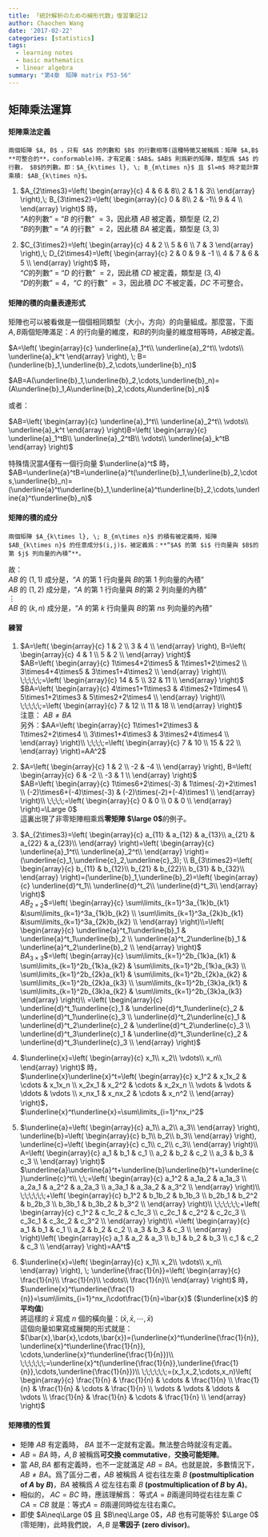 ```yaml
---
title: 「統計解析のための線形代数」復習筆記12
author: Chaochen Wang
date: '2017-02-22'
categories: [statistics]
tags:
  - learning notes
  - basic mathematics
  - linear algebra
summary: "第4章　矩陣 matrix P53-56"
---
```


## 矩陣乘法運算

#### 矩陣乘法定義
```theorem
兩個矩陣 $A, B$ ，只有 $A$ 的列數和 $B$ 的行數相等(這種特徵又被稱爲：矩陣 $A,B$ **可整合的**，conformable)時，才有定義：$AB$。$AB$ 則爲新的矩陣，類型爲 $A$ 的行數， $B$的列數。即：$A_{k\times l}, \; B_{m\times n}$ 且 $l=m$ 時才能計算乘積: $AB_{k\times n}$。
```

1. $A_{2\times3}=\left(
\begin{array}{c}
4 & 6 &  8\\
2 & 1 &  3\\
\end{array}
\right),\; B_{3\times2}=\left(
\begin{array}{c}
0 &  8\\
2 &  -1\\
9 & 4 \\
\end{array}
\right)$ 時，<br>
"$A$的列數" $=$ "$B$ 的行數" $= 3$，因此積 $AB$ 被定義，類型是 $(2,2)$ <br>
"$B$的列數" $=$ "$A$ 的行數" $= 2$，因此積 $BA$ 被定義，類型是 $(3,3)$

2.  $C_{3\times2}=\left(
\begin{array}{c}
4 & 2 \\
5 & 6 \\
7 & 3
\end{array}
\right),\; D_{2\times4}=\left(
\begin{array}{c}
2 & 0 &  9 & -1 \\
4 & 7 &  6 &  5 \\
\end{array}
\right)$ 時， <br>
"$C$的列數" $=$ "$D$ 的行數" $= 2$，因此積 $CD$ 被定義，類型是 $(3,4)$ <br>
"$D$的列數"$= 4$，"$C$ 的行數" $= 3$，因此積 $DC$ 不被定義，$DC$ 不可整合。

#### 矩陣的積的向量表達形式

矩陣也可以被看做是一個個相同類型（大小，方向）的向量組成。那麼當，下面$A, B$兩個矩陣滿足：$A$ 的行向量的維度，和$B$的列向量的維度相等時，$AB$被定義。

$A=\left(
\begin{array}{c}
\underline{a}_1^t\\
\underline{a}_2^t\\
\vdots\\
\underline{a}_k^t
\end{array}
\right), \;
B=(\underline{b}_1,\underline{b}_2,\cdots,\underline{b}_n)$

$AB=A(\underline{b}_1,\underline{b}_2,\cdots,\underline{b}_n)=(A\underline{b}_1,A\underline{b}_2,\cdots,A\underline{b}_n)$

或者：

$AB=\left(
\begin{array}{c}
\underline{a}_1^t\\
\underline{a}_2^t\\
\vdots\\
\underline{a}_k^t
\end{array}
\right)B=\left(
\begin{array}{c}
\underline{a}_1^tB\\
\underline{a}_2^tB\\
\vdots\\
\underline{a}_k^tB
\end{array}
\right)$

特殊情況當$A$僅有一個行向量 $\underline{a}^t$ 時，<br>
$AB=\underline{a}^tB=\underline{a}^t(\underline{b}_1,\underline{b}_2,\cdots,\underline{b}_n)=(\underline{a}^t\underline{b}_1,\underline{a}^t\underline{b}_2,\cdots,\underline{a}^t\underline{b}_n)$


#### 矩陣的積的成分
```theorem
兩個矩陣 $A_{k\times l}, \; B_{m\times n}$ 的積有被定義時，矩陣 $AB_{k\times n}$ 的任意成分$(i,j)$，被定義爲：**“$A$ 的第 $i$ 行向量與 $B$的第 $j$ 列向量的內積”**。
```

故：<br>
$AB$ 的 $(1,1)$ 成分是，“$A$ 的第 $1$ 行向量與 $B$的第 $1$ 列向量的內積”<br>
$AB$ 的 $(1,2)$ 成分是，“$A$ 的第 $1$ 行向量與 $B$的第 $2$ 列向量的內積”<br>
$\vdots$ <br>
$AB$ 的 $(k,n)$ 成分是，“$A$ 的第 $k$ 行向量與 $B$的第 $ns$ 列向量的內積”<br>


#### 練習
1. $A=\left(
\begin{array}{c}
1 & 2 \\
3 & 4 \\
\end{array}
\right), B=\left(
\begin{array}{c}
4 & 1 \\
5 & 2 \\
\end{array}
\right)$<br>
$AB=\left(
\begin{array}{c}
1\times4+2\times5 & 1\times1+2\times2 \\
3\times4+4\times5 & 3\times1+4\times2 \\
\end{array}
\right)\\
\;\;\;\;\;=\left(
\begin{array}{c}
14 & 5 \\
32 & 11 \\
\end{array}
\right)$ <br>
$BA=\left(
\begin{array}{c}
4\times1+1\times3 & 4\times2+1\times4 \\
5\times1+2\times3 & 5\times2+2\times4 \\
\end{array}
\right)\\
\;\;\;\;\;=\left(
\begin{array}{c}
7 & 12 \\
11 & 18 \\
\end{array}
\right)$<br>
<span class="diff_alert">注意： $AB\neq BA$</span>
<br>
另外：$AA=\left(
\begin{array}{c}
1\times1+2\times3 & 1\times2+2\times4 \\
3\times1+4\times3 & 3\times2+4\times4 \\
\end{array}
\right)\\
\;\;\;\;=\left(
\begin{array}{c}
7 & 10 \\
15 & 22 \\
\end{array}
\right)=AA^2$

2. $A=\left(
\begin{array}{c}
1 & 2 \\
-2 & -4 \\
\end{array}
\right), B=\left(
\begin{array}{c}
6 & -2 \\
-3 & 1 \\
\end{array}
\right)$ <br>
$AB=\left(
\begin{array}{c}
1\times6+2\times(-3) & 1\times(-2)+2\times1 \\
(-2)\times6+(-4)\times(-3) & (-2)\times(-2)+(-4)\times1 \\
\end{array}
\right)\\
\;\;\;\;=\left(
\begin{array}{c}
0 & 0 \\
0 & 0 \\
\end{array}
\right)=\Large 0$<br>
<span class="diff_alert">這裏出現了非零矩陣相乘爲**零矩陣 $\large 0$**的例子。</span>

3. $A_{2\times3}=\left(
\begin{array}{c}
a_{11} & a_{12} &  a_{13}\\
a_{21} & a_{22} &  a_{23}\\
\end{array}
\right)=\left(
\begin{array}{c}
\underline{a}_1^t\\
\underline{a}_2^t\\
\end{array}
\right)=(\underline{c}_1,\underline{c}_2,\underline{c}_3); \\
B_{3\times2}=\left(
\begin{array}{c}
b_{11} & b_{12}\\
b_{21} & b_{22}\\
b_{31} & b_{32}\\
\end{array}
\right)=(\underline{b}_1,\underline{b}_2)=\left(
\begin{array}{c}
\underline{d}^t_1\\
\underline{d}^t_2\\
\underline{d}^t_3\\
\end{array}
\right)$ <br>
<span class="diff_alert">$AB_{2\times2}$</span>$=\left(
\begin{array}{c}
\sum\limits_{k=1}^3a_{1k}b_{k1} &\sum\limits_{k=1}^3a_{1k}b_{k2}  \\
\sum\limits_{k=1}^3a_{2k}b_{k1} &\sum\limits_{k=1}^3a_{2k}b_{k2}  \\
\end{array}
\right)\\=\left(
\begin{array}{c}
\underline{a}^t_1\underline{b}_1 & \underline{a}^t_1\underline{b}_2 \\
\underline{a}^t_2\underline{b}_1 & \underline{a}^t_2\underline{b}_2 \\
\end{array}
\right)$ <br>
<span class="diff_alert">$BA_{3\times3}$</span>$=\left(
\begin{array}{c}
\sum\limits_{k=1}^2b_{1k}a_{k1} & \sum\limits_{k=1}^2b_{1k}a_{k2} & \sum\limits_{k=1}^2b_{1k}a_{k3} \\
\sum\limits_{k=1}^2b_{2k}a_{k1} & \sum\limits_{k=1}^2b_{2k}a_{k2} & \sum\limits_{k=1}^2b_{2k}a_{k3} \\
\sum\limits_{k=1}^2b_{3k}a_{k1} & \sum\limits_{k=1}^2b_{3k}a_{k2} & \sum\limits_{k=1}^2b_{3k}a_{k3}
\end{array}
\right)\\
=\left(
\begin{array}{c}
\underline{d}^t_1\underline{c}_1 & \underline{d}^t_1\underline{c}_2 & \underline{d}^t_1\underline{c}_3 \\
\underline{d}^t_2\underline{c}_1 & \underline{d}^t_2\underline{c}_2 & \underline{d}^t_2\underline{c}_3 \\
\underline{d}^t_3\underline{c}_1 & \underline{d}^t_3\underline{c}_2 & \underline{d}^t_3\underline{c}_3 \\
\end{array}
\right)$

4. $\underline{x}=\left(
\begin{array}{c}
x_1\\
x_2\\
\vdots\\
x_n\\
\end{array}
\right)$ 時， <br>
$\underline{x}\underline{x}^t=\left(
\begin{array}{c}
x_1^2  & x_1x_2 & \cdots & x_1x_n \\
x_2x_1 & x_2^2  & \cdots & x_2x_n \\
\vdots & \vdots & \ddots & \vdots \\
x_nx_1 & x_nx_2 & \cdots & x_n^2 \\
\end{array}
\right)$，<br>
$\underline{x}^t\underline{x}=\sum\limits_{i=1}^nx_i^2$

5. $\underline{a}=\left(
\begin{array}{c}
a_1\\
a_2\\
a_3\\
\end{array}
\right), \underline{b}=\left(
\begin{array}{c}
b_1\\
b_2\\
b_3\\
\end{array}
\right), \underline{c}=\left(
\begin{array}{c}
c_1\\
c_2\\
c_3\\
\end{array}
\right)\\
A=\left(
\begin{array}{c}
a_1 & b_1 & c_1 \\
a_2 & b_2 & c_2 \\
a_3 & b_3 & c_3 \\
\end{array}
\right)$ <br>
$\underline{a}\underline{a}^t+\underline{b}\underline{b}^t+\underline{c}\underline{c}^t\\
\;\;=\left(
\begin{array}{c}
a_1^2  & a_1a_2 & a_1a_3 \\
a_2a_1 & a_2^2  & a_2a_3 \\
a_3a_1 & a_3a_2 & a_3^2 \\
\end{array}
\right)\\
\;\;\;\;\;\;+\left(
\begin{array}{c}
b_1^2  & b_1b_2 & b_1b_3 \\
b_2b_1 & b_2^2  & b_2b_3 \\
b_3b_1 & b_3b_2 & b_3^2 \\
\end{array}
\right)\\
\;\;\;\;\;\;+\left(
\begin{array}{c}
c_1^2  & c_1c_2 & c_1c_3 \\
c_2c_1 & c_2^2  & c_2c_3 \\
c_3c_1 & c_3c_2 & c_3^2 \\
\end{array}
\right)\\
=\left(
\begin{array}{c}
a_1 & b_1 & c_1 \\
a_2 & b_2 & c_2 \\
a_3 & b_3 & c_3 \\
\end{array}
\right)\left(
\begin{array}{c}
a_1 & a_2 & a_3 \\
b_1 & b_2 & b_3 \\
c_1 & c_2 & c_3 \\
\end{array}
\right)=AA^t$

6. $\underline{x}=\left(
\begin{array}{c}
x_1\\
x_2\\
\vdots\\
x_n\\
\end{array}
\right), \; \underline{\frac{1}{n}}=\left(
\begin{array}{c}
\frac{1}{n}\\
\frac{1}{n}\\
\cdots\\
\frac{1}{n}\\
\end{array}
\right)$ 時， $\underline{x}^t\underline{\frac{1}{n}}=\sum\limits_{i=1}^nx_i\cdot\frac{1}{n}=\bar{x}$ <span class="diff_alert">($\underline{x}$ 的**平均值**)</span>
<br>
將這樣的 $\bar{x}$ 寫成 $n$ 個的橫向量：$(\bar{x},\bar{x},\cdots,\bar{x})$ <br>
這個向量如果寫成展開的形式就是：<br>
$(\bar{x},\bar{x},\cdots,\bar{x})=(\underline{x}^t\underline{\frac{1}{n}}, \underline{x}^t\underline{\frac{1}{n}},  \cdots,\underline{x}^t\underline{\frac{1}{n}})\\
\;\;\;\;\;\;=\underline{x}^t(\underline{\frac{1}{n}},\underline{\frac{1}{n}},\cdots,\underline{\frac{1}{n}})\\
\;\;\;\;\;\;=(x_1,x_2,\cdots,x_n)\left(
\begin{array}{c}
\frac{1}{n} & \frac{1}{n} & \cdots & \frac{1}{n} \\
\frac{1}{n} & \frac{1}{n} & \cdots & \frac{1}{n} \\
\vdots & \vdots & \ddots & \vdots \\
\frac{1}{n} & \frac{1}{n} & \cdots & \frac{1}{n} \\
\end{array}
\right)$

#### 矩陣積的性質

* 矩陣 $AB$ 有定義時， $BA$ 並不一定就有定義。無法整合時就沒有定義。
* $AB=BA$ 時，$A, B$ 被稱爲**可交換 commutative**，**交換可能矩陣**。
* 當 $AB, BA$ 都有定義時，也不一定就滿足 $AB=BA$。也就是說，多數情況下， $AB\neq BA$。爲了區分二者，$AB$ 被稱爲 $A$ 從右往左乘 $B$ **(postmultiplication of $A$ by $B$)**，$BA$ 被稱爲 $A$ 從左往右乘 $B$ **(postmultiplication of $B$ by $A$)**。
* 相似的， $AC=BC$ 時，應該理解爲： 等式$A=B$兩邊同時從右往左乘 $C$ <br>
  $CA=CB$ 就是：等式$A=B$兩邊同時從左往右乘$C$。
* 即使 $A\neq\Large 0$ 且 $B\neq\Large 0$，$AB$ 也有可能等於 $\Large 0$ (零矩陣)，此時我們說， $A, B$ 是**零因子 (zero divisor)**。
